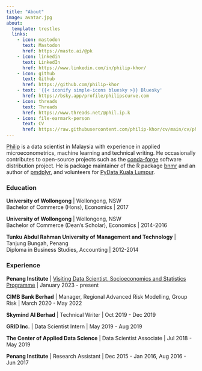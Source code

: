 ```yaml
---
title: "About"
image: avatar.jpg
about:
  template: trestles
  links:
    - icon: mastodon
      text: Mastodon
      href: https://masto.ai/@pk
    - icon: linkedin
      text: LinkedIn
      href: https://www.linkedin.com/in/philip-khor/
    - icon: github
      text: Github
      href: https://github.com/philip-khor
    - text: '{{< iconify simple-icons bluesky >}} Bluesky'
      href: https://bsky.app/profile/philipscurve.com
    - icon: threads
      text: Threads
      href: https://www.threads.net/@phil.ip.k
    - icon: file-earmark-person 
      text: CV 
      href: https://raw.githubusercontent.com/philip-khor/cv/main/cv/philip_khor-cv.pdf
---
```


<a rel="me" class="h-card" href="https://philipscurve.com">Philip</a> is a data scientist in Malaysia with experience in applied microeconometrics, machine learning and technical writing. He occasionally contributes to open-source projects such as the [conda-forge](https://conda-forge.org/) software distribution project. He is package maintainer of the R package [bnmr](https://github.com/philip-khor/bnmr/) and an author of [pmdplyr](https://github.com/NickCH-K/pmdplyr), and volunteers for [PyData Kuala Lumpur](https://www.meetup.com/pydatakl/).

### Education

**University of Wollongong** \| Wollongong, NSW\
Bachelor of Commerce (Hons), Economics \| 2017

**University of Wollongong** \| Wollongong, NSW\
Bachelor of Commerce (Dean's Scholar), Economics \| 2014-2016

**Tunku Abdul Rahman University of Management and Technology** \| Tanjung Bungah, Penang\
Diploma in Business Studies, Accounting \| 2012-2014

### Experience

**Penang Institute** \| [Visiting Data Scientist, Socioeconomics and Statistics Programme](https://penanginstitute.org/programmes/socioeconomics-and-statistics-programme/) \| January 2023 - present

**CIMB Bank Berhad** \| Manager, Regional Advanced Risk Modelling, Group Risk \| March 2020 - May 2022

**Skymind AI Berhad** \| Technical Writer \| Oct 2019 - Dec 2019

**GRID Inc.** \| Data Scientist Intern \| May 2019 - Aug 2019

**The Center of Applied Data Science** \| Data Scientist Associate \| Jul 2018 - May 2019

**Penang Institute** \| Research Assistant \| Dec 2015 - Jan 2016, Aug 2016 - Jun 2017
